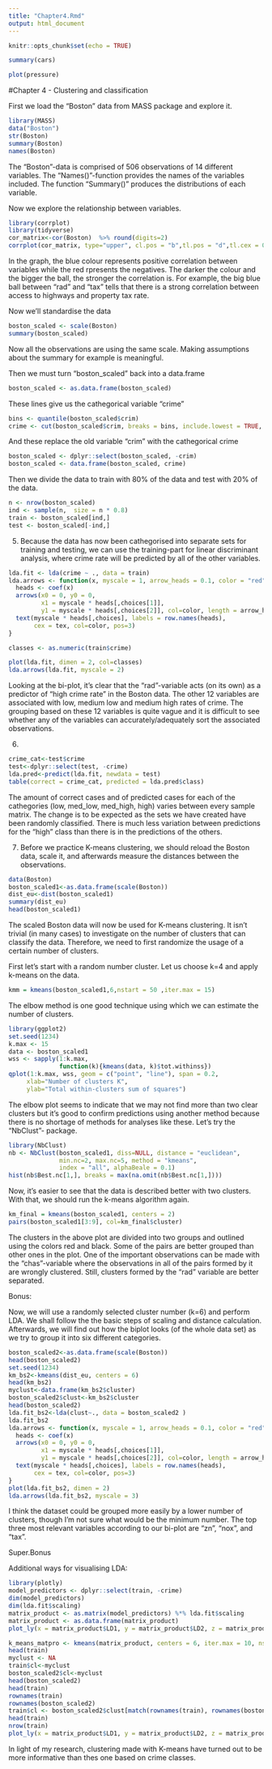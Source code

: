 ```yaml
---
title: "Chapter4.Rmd"
output: html_document
---
```


```r
knitr::opts_chunk$set(echo = TRUE)
```

```r
summary(cars)
```

```r
plot(pressure)
```

#Chapter 4 - Clustering and classification

First we load the "Boston" data from MASS package and explore it.
```r
library(MASS)
data("Boston")
str(Boston)
summary(Boston)
names(Boston)
```
The "Boston"-data is comprised of 506 observations of 14 different variables. The "Names()"-function provides the names of the variables included. The function "Summary()" produces the distributions of each variable. 

Now we explore the relationship between variables.
```r
library(corrplot)
library(tidyverse)
cor_matrix<-cor(Boston)  %>% round(digits=2)
corrplot(cor_matrix, type="upper", cl.pos = "b",tl.pos = "d",tl.cex = 0.6  )
```
In the graph, the blue colour represents positive correlation between variables while the red rpresents the negatives. The darker the colour and the bigger the ball, the stronger the correlation is. For example, the big blue ball between "rad" and "tax" tells that there is a strong correlation between access to highways and property tax rate.

Now we'll standardise the data
```r
boston_scaled <- scale(Boston)
summary(boston_scaled)
```
Now all the observations are using the same scale. Making assumptions about the summary for example is meaningful. 

Then we must turn "boston_scaled" back into a data.frame
```r
boston_scaled <- as.data.frame(boston_scaled)
```

These lines give us the cathegorical variable "crime"
```r
bins <- quantile(boston_scaled$crim)
crime <- cut(boston_scaled$crim, breaks = bins, include.lowest = TRUE, labels = c("low", "med_low", "med_high", "high"))
```

And these replace the old variable "crim" with the cathegorical crime
```r
boston_scaled <- dplyr::select(boston_scaled, -crim)
boston_scaled <- data.frame(boston_scaled, crime)
```

Then we divide the data to train with 80% of the data and test with 20% of the data.
```r
n <- nrow(boston_scaled)
ind <- sample(n,  size = n * 0.8)
train <- boston_scaled[ind,]
test <- boston_scaled[-ind,]
```


5. Because the data has now been cathegorised into separate sets for training and testing, we can use the training-part for linear discriminant analysis, where crime rate will be predicted by all of the other variables.  

```r
lda.fit <- lda(crime ~ ., data = train)
lda.arrows <- function(x, myscale = 1, arrow_heads = 0.1, color = "red", tex = 0.75, choices = c(1,2)){
  heads <- coef(x)
  arrows(x0 = 0, y0 = 0, 
         x1 = myscale * heads[,choices[1]], 
         y1 = myscale * heads[,choices[2]], col=color, length = arrow_heads)
  text(myscale * heads[,choices], labels = row.names(heads), 
       cex = tex, col=color, pos=3)
}

classes <- as.numeric(train$crime)

plot(lda.fit, dimen = 2, col=classes)
lda.arrows(lda.fit, myscale = 2)

```
Looking at the bi-plot, it's clear that the "rad"-variable acts (on its own) as a predictor of "high crime rate" in the Boston data. The other 12 variables are associated with low, medium low and medium high rates of crime. The grouping based on these 12 variables is quite vague and it is difficult to see whether any of the variables can accurately/adequately sort the associated observations.

6.
```r
crime_cat<-test$crime
test<-dplyr::select(test, -crime)
lda.pred<-predict(lda.fit, newdata = test)
table(correct = crime_cat, predicted = lda.pred$class)
```
The amount of correct cases and of predicted cases for each of the cathegories (low, med_low, med_high, high) varies between every sample matrix. The change is to be expected as the sets we have created have been randomly classified. There is much less variation between predictions for the "high" class than there is in the predictions of the others.


7. 
Before we practice K-means clustering, we should reload the Boston data, scale it, and afterwards measure the distances between the observations. 

```r
data(Boston)
boston_scaled1<-as.data.frame(scale(Boston))
dist_eu<-dist(boston_scaled1)
summary(dist_eu)
head(boston_scaled1)
```
The scaled Boston data will now be used for K-means clustering. It isn't trivial (in many cases) to investigate on the number of clusters that can classify the data. Therefore, we need to first randomize the usage of a certain number of clusters.

First let's start with a random number cluster. Let us choose k=4 and apply k-means on the data.
```r
kmm = kmeans(boston_scaled1,6,nstart = 50 ,iter.max = 15) 
```

The elbow method is one good technique using which we can estimate the number of clusters.
```r
library(ggplot2)
set.seed(1234)
k.max <- 15
data <- boston_scaled1
wss <- sapply(1:k.max, 
              function(k){kmeans(data, k)$tot.withinss})
qplot(1:k.max, wss, geom = c("point", "line"), span = 0.2,
     xlab="Number of clusters K",
     ylab="Total within-clusters sum of squares")
```
  
The elbow plot seems to indicate that we may not find more than two clear clusters but it's good to confirm predictions using another method because there is no shortage of methods for analyses like these. Let's try the "NbClust"- package.
```r
library(NbClust)
nb <- NbClust(boston_scaled1, diss=NULL, distance = "euclidean", 
              min.nc=2, max.nc=5, method = "kmeans", 
              index = "all", alphaBeale = 0.1)
hist(nb$Best.nc[1,], breaks = max(na.omit(nb$Best.nc[1,])))
```
Now, it's easier to see that the data is described better with two clusters. With that, we should run the k-means algorithm again. 


```r
km_final = kmeans(boston_scaled1, centers = 2) 
pairs(boston_scaled1[3:9], col=km_final$cluster)
```


The clusters in the above plot are divided into two groups and outlined using the colors red and black. Some of the pairs are better grouped than other ones in the plot. One of the important observations can be made with the "chas"-variable where the observations in all of the pairs formed by it are wrongly clustered. Still, clusters formed by the "rad" variable are better separated.


Bonus:

Now, we will use a randomly selected cluster number (k=6) and perform LDA. We shall follow the the basic steps of scaling and distance calculation. Afterwards, we will find out how the biplot looks (of the whole data set) as we try to group it into six different categories.

```r
boston_scaled2<-as.data.frame(scale(Boston))
head(boston_scaled2)
set.seed(1234)
km_bs2<-kmeans(dist_eu, centers = 6)
head(km_bs2)
myclust<-data.frame(km_bs2$cluster)
boston_scaled2$clust<-km_bs2$cluster
head(boston_scaled2)
lda.fit_bs2<-lda(clust~., data = boston_scaled2 )
lda.fit_bs2
lda.arrows <- function(x, myscale = 1, arrow_heads = 0.1, color = "red", tex = 0.75, choices = c(1,2)){
  heads <- coef(x)
  arrows(x0 = 0, y0 = 0, 
         x1 = myscale * heads[,choices[1]], 
         y1 = myscale * heads[,choices[2]], col=color, length = arrow_heads)
  text(myscale * heads[,choices], labels = row.names(heads), 
       cex = tex, col=color, pos=3)
}
plot(lda.fit_bs2, dimen = 2)
lda.arrows(lda.fit_bs2, myscale = 3)
```
  
I think the dataset could be grouped more easily by a lower number of clusters, though I'm not sure what would be the minimum number. The top three most relevant variables according to our bi-plot are "zn", "nox", and "tax".  


Super.Bonus

Additional ways for visualising LDA:
```r
library(plotly)
model_predictors <- dplyr::select(train, -crime)
dim(model_predictors)
dim(lda.fit$scaling)
matrix_product <- as.matrix(model_predictors) %*% lda.fit$scaling
matrix_product <- as.data.frame(matrix_product)
plot_ly(x = matrix_product$LD1, y = matrix_product$LD2, z = matrix_product$LD3, type= 'scatter3d', mode='markers', color = train$crim)
```

```r
k_means_matpro <- kmeans(matrix_product, centers = 6, iter.max = 10, nstart = 1, trace=FALSE)
head(train)
myclust <- NA
train$cl<-myclust
boston_scaled2$cl<-myclust
head(boston_scaled2)
head(train)
rownames(train)
rownames(boston_scaled2)
train$cl <- boston_scaled2$clust[match(rownames(train), rownames(boston_scaled2))]
head(train)
nrow(train)
plot_ly(x = matrix_product$LD1, y = matrix_product$LD2, z = matrix_product$LD3, type = "scatter3d", mode="markers", color = train$cl)
```
In light of my research, clustering made with K-means have turned out to be more informative than thes one based on crime classes. 

